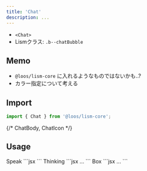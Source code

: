 ```yaml
---
title: 'Chat'
description: ...
---
```




- `<Chat>`
- Lismクラス: `.b--chatBubble`


## Memo

- `@loos/lism-core` に入れるようなものではないかも..?
- カラー指定について考える


## Import

```js
import { Chat } from '@loos/lism-core';
```

{/* ChatBody, ChatIcon */}

## Usage

<Preview>
	<PreviewTitle>Speak</PreviewTitle>
	<PreviewArea resize p={20}>
		<Chat name="太郎" icon="/img/onepiece01_luffy.png">
			<DammyText length="m" />
		</Chat>
		<Chat name="太郎" icon="/img/onepiece06_chopper.png" direction='right'>
			<DammyText />
			<DammyText length="m" />
		</Chat>
	</PreviewArea>
	<PreviewCode>
		```jsx
		<Chat name="太郎" icon="/img/onepiece01_luffy.png">
			<DammyText length="m" />
		</Chat>
		<Chat name="太郎" icon="/img/onepiece06_chopper.png" direction='right'>
			<DammyText />
			<DammyText length="m" />
		</Chat>
		```
	</PreviewCode>
</Preview>

<Preview>
	<PreviewTitle>Thinking</PreviewTitle>
	<PreviewArea resize p={20}>
		<Chat type="think" name="太郎" icon="/img/onepiece01_luffy.png">
			<DammyText length="m" />
		</Chat>
		<Chat type="think" name="太郎" icon="/img/onepiece06_chopper.png" direction='right'>
			<DammyText />
			<DammyText length="m" />
		</Chat>
	</PreviewArea>
	<PreviewCode>
		```jsx
		...
		```
	</PreviewCode>
</Preview>


<Preview>
	<PreviewTitle>Box</PreviewTitle>
	<PreviewArea resize p={20}>
		<Chat type="box" name="太郎" icon="/img/onepiece01_luffy.png">
			<DammyText length="m" />
		</Chat>
		<Chat type="box" name="太郎" icon="/img/onepiece06_chopper.png" direction='right'>
			<DammyText />
			<DammyText length="m" />
		</Chat>
	</PreviewArea>
	<PreviewCode>
		```jsx
		...
		```
	</PreviewCode>
</Preview>
